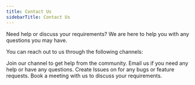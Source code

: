 ```yaml
---
title: Contact Us
sidebarTitle: Contact Us
---
```


Need help or discuss your requirements?
We are here to help you with any questions you may have.

You can reach out to us through the following channels:

<CardGroup cols={2}>
	<Card title="Discord" icon="discord" href="https://discord.com/invite/EaSATwtr4t">
		Join our channel to get help from the community.
	</Card>
	<Card title="Email" icon="envelope" href="mailto:contact@langtrace.ai">
		Email us if you need any help or have any questions.
	</Card>
	<Card
		title="Github"
		icon="github"
		href="https://github.com/Scale3-Labs/langtrace"
	>
		Create Issues on for any bugs or feature requests.
	</Card>
  <Card
    title="Book a Meeting"
    icon="calendar"
    href="https://calendar.app.google/Go5gXNPcqZjAY4i47"
  >
    Book a meeting with us to discuss your requirements.
  </Card>

</CardGroup>
